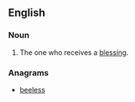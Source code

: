 ==English==

===Noun===
{{en-noun}}

# The one who receives a [[blessing]].

===Anagrams===
* [[beeless#English|beeless]]